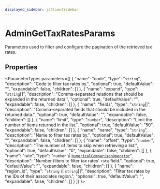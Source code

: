 ```yaml
---
displayed_sidebar: jsClientSidebar
---
```



# AdminGetTaxRatesParams

Parameters used to filter and configure the pagination of the retrieved tax rates.

## Properties

<ParameterTypes parameters={[
  {
    "name": "code",
    "type": "`string`",
    "description": "Code to filter tax rates by.",
    "optional": true,
    "defaultValue": "",
    "expandable": false,
    "children": []
  },
  {
    "name": "expand",
    "type": "`string`[]",
    "description": "Comma-separated relations that should be expanded in the returned data.",
    "optional": true,
    "defaultValue": "",
    "expandable": false,
    "children": []
  },
  {
    "name": "fields",
    "type": "`string`[]",
    "description": "Comma-separated fields that should be included in the returned data.",
    "optional": true,
    "defaultValue": "",
    "expandable": false,
    "children": []
  },
  {
    "name": "limit",
    "type": "`number`",
    "description": "Limit the number of items returned in the list.",
    "optional": true,
    "defaultValue": "50",
    "expandable": false,
    "children": []
  },
  {
    "name": "name",
    "type": "`string`",
    "description": "Name to filter tax rates by.",
    "optional": true,
    "defaultValue": "",
    "expandable": false,
    "children": []
  },
  {
    "name": "offset",
    "type": "`number`",
    "description": "The number of items to skip when retrieving a list.",
    "optional": true,
    "defaultValue": "0",
    "expandable": false,
    "children": []
  },
  {
    "name": "rate",
    "type": "`number` \\| [`NumericalComparisonOperator`](internal.NumericalComparisonOperator.mdx)",
    "description": "Number filters to filter tax rates' `rate` field.",
    "optional": true,
    "defaultValue": "",
    "expandable": false,
    "children": []
  },
  {
    "name": "region_id",
    "type": "`string` \\| `string`[]",
    "description": "Filter tax rates by the IDs of their associates region.",
    "optional": true,
    "defaultValue": "",
    "expandable": false,
    "children": []
  }
]} />
